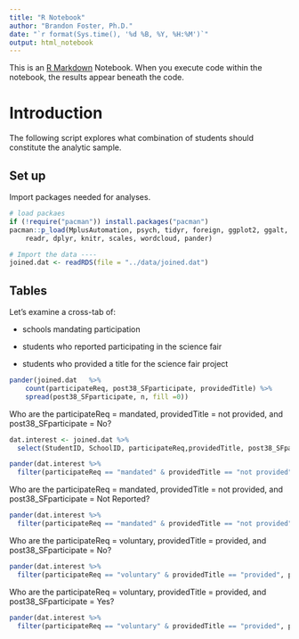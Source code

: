 ```yaml
---
title: "R Notebook"
author: "Brandon Foster, Ph.D."
date: "`r format(Sys.time(), '%d %B, %Y, %H:%M')`"
output: html_notebook
---
```


This is an [R Markdown](http://rmarkdown.rstudio.com) Notebook. When you execute code within the notebook, the results appear beneath the code. 

# Introduction

The following script explores what combination of students should constitute the analytic sample. 

## Set up

Import packages needed for analyses. 

```r
# load packaes
if (!require("pacman")) install.packages("pacman")
pacman::p_load(MplusAutomation, psych, tidyr, foreign, ggplot2, ggalt, ggthemes, 
    readr, dplyr, knitr, scales, wordcloud, pander)

# Import the data ----
joined.dat <- readRDS(file = "../data/joined.dat")
```

## Tables

Let's examine a cross-tab of:

* schools mandating participation

* students who reported participating in the science fair

* students who provided a title for the science fair project

```r
pander(joined.dat	%>%
    count(participateReq, post38_SFparticipate, providedTitle) %>%
    spread(post38_SFparticipate, n, fill =0))
```

Who are the participateReq = mandated,  providedTitle = not provided, and post38_SFparticipate = No? 
```r
dat.interest <- joined.dat %>%
  select(StudentID, SchoolID, participateReq,providedTitle, post38_SFparticipate)

pander(dat.interest %>% 
  filter(participateReq == "mandated" & providedTitle == "not provided", post38_SFparticipate == "No"))
```

Who are the participateReq = mandated,  providedTitle = not provided, and post38_SFparticipate = Not Reported? 

```r
pander(dat.interest %>% 
  filter(participateReq == "mandated" & providedTitle == "not provided", post38_SFparticipate == "Not Reported"))
```

Who are the participateReq = voluntary,  providedTitle =  provided, and post38_SFparticipate = No? 
```r
pander(dat.interest %>% 
  filter(participateReq == "voluntary" & providedTitle == "provided", post38_SFparticipate == "No"))
```
Who are the participateReq = voluntary,  providedTitle =  provided, and post38_SFparticipate = Yes? 
```r
pander(dat.interest %>% 
  filter(participateReq == "voluntary" & providedTitle == "provided", post38_SFparticipate == "Yes"))
```